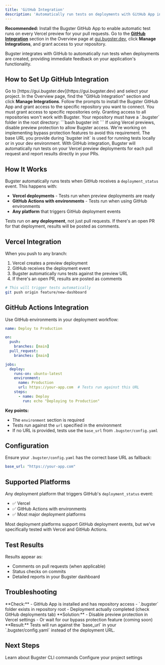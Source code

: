 ```yaml
---
title: 'GitHub Integration'
description: 'Automatically run tests on deployments with GitHub App integration'
---
```


<Info>
  <b>Recommended:</b> Install the Bugster GitHub App to enable automatic test runs on every Vercel preview for your pull requests. Go to the <b><a href="/integrations/github">GitHub Integration</a></b> section in the Overview page at <a href="https://gui.bugster.dev" target="_blank">gui.bugster.dev</a>, click <b>Manage Integrations</b>, and grant access to your repository.
</Info>

Bugster integrates with GitHub to automatically run tests when deployments are created, providing immediate feedback on your application's functionality.

## How to Set Up GitHub Integration

<Steps>
  <Step title="Open the Bugster Dashboard">
    Go to [https://gui.bugster.dev](https://gui.bugster.dev) and select your project.
  </Step>
  <Step title="Go to GitHub Integration">
    In the Overview page, find the "GitHub Integration" section and click <b>Manage Integrations</b>.
  </Step>
  <Step title="Install the GitHub App">
    Follow the prompts to install the Bugster GitHub App and grant access to the specific repository you want to connect.
    <Warning>
      You must grant access to specific repositories only. Granting access to all repositories won't work with Bugster.
    </Warning>
  </Step>
  <Step title="Initialize Bugster (if not already)">
    Your repository must have a `.bugster` folder in the root directory:
    ```bash
    bugster init
    ```
  </Step>
  <Step title="Vercel Setup (if applicable)">
    If using Vercel previews, disable preview protection to allow Bugster access.
    <Note>
      We're working on implementing bypass protection features to avoid this requirement.
    </Note>
  </Step>
</Steps>

<Info>
  The base URL you provide during `bugster init` is used for running tests locally or in your dev environment. With GitHub integration, Bugster will automatically run tests on your Vercel preview deployments for each pull request and report results directly in your PRs.
</Info>

## How It Works

Bugster automatically runs tests when GitHub receives a `deployment_status` event. This happens with:

- **Vercel deployments** - Tests run when preview deployments are ready
- **GitHub Actions with environments** - Tests run when using GitHub environments
- **Any platform** that triggers GitHub deployment events

<Warning>
  Tests run on <b>any deployment</b>, not just pull requests. If there's an open PR for that deployment, results will be posted as comments.
</Warning>

## Vercel Integration

When you push to any branch:

1. Vercel creates a preview deployment
2. GitHub receives the deployment event
3. Bugster automatically runs tests against the preview URL
4. If there's an open PR, results are posted as comments

```bash
# This will trigger tests automatically
git push origin feature/new-dashboard
```

## GitHub Actions Integration

Use GitHub environments in your deployment workflow:

```yaml
name: Deploy to Production

on:
  push:
    branches: [main]
  pull_request:
    branches: [main]

jobs:
  deploy:
    runs-on: ubuntu-latest
    environment:
      name: Production
      url: https://your-app.com  # Tests run against this URL
    steps:
      - name: Deploy
        run: echo "Deploying to Production"
```

**Key points:**
- The `environment` section is required
- Tests run against the `url` specified in the environment
- If no URL is provided, tests use the `base_url` from `.bugster/config.yaml`

## Configuration

Ensure your `.bugster/config.yaml` has the correct base URL as fallback:

```yaml
base_url: "https://your-app.com"
```

## Supported Platforms

Any deployment platform that triggers GitHub's `deployment_status` event:

- ✅ Vercel
- ✅ GitHub Actions with environments
- ✅ Most major deployment platforms

<Tip>
  Most deployment platforms support GitHub deployment events, but we've specifically tested with Vercel and GitHub Actions.
</Tip>

## Test Results

Results appear as:
- Comments on pull requests (when applicable)
- Status checks on commits
- Detailed reports in your Bugster dashboard

## Troubleshooting

<AccordionGroup>
  <Accordion icon="github" title="Tests not running">
    **Check:**
    - GitHub App is installed and has repository access
    - `.bugster` folder exists in repository root
    - Deployment actually completed (check GitHub deployments tab)
  </Accordion>

  <Accordion icon="lock" title="Vercel preview access issues">
    **Solution:**
    - Disable preview protection in Vercel settings
    - Or wait for our bypass protection feature (coming soon)
  </Accordion>

  <Accordion icon="settings" title="Missing environment URL">
    **Result:**
    Tests will run against the `base_url` in your `.bugster/config.yaml` instead of the deployment URL.
  </Accordion>
</AccordionGroup>

## Next Steps

<CardGroup cols={2}>
  <Card title="CLI Commands" icon="terminal" href="/commands/project-setup">
    Learn about Bugster CLI commands
  </Card>
  
  <Card title="Configuration" icon="settings" href="/guides/configuration">
    Configure your project settings
  </Card>
</CardGroup> 